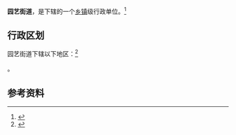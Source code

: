 {{中国乡级行政区|37/17/22/003/000}}

'''园艺街道'''，是{{PRC admin/fullname|37/17/22/003/000|3}}下辖的一个[[乡镇|乡镇]]级行政单位。<ref>{{PRC admin/ref sgc|{{PRC admin/parent|37/17/22/003/000}}}}</ref>

== 行政区划 ==

园艺街道下辖以下地区：<ref>{{PRC admin/ref sgc|37/17/22/003/000}}</ref>

{{PRC admin/children|37/17/22/003/000}}。

== 参考资料 ==

{{reflist}}

{{行政区划小作品}}
{{PRC admin/navcat|37/17/22/003/000}}